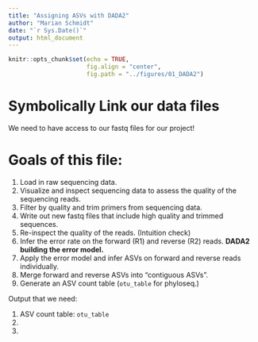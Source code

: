 ```yaml
---
title: "Assigning ASVs with DADA2"
author: "Marian Schmidt"
date: "`r Sys.Date()`"
output: html_document
---
```



```r
knitr::opts_chunk$set(echo = TRUE,
                      fig.align = "center",
                      fig.path = "../figures/01_DADA2")
```


# Symbolically Link our data files 

We need to have access to our fastq files for our project! 


# Goals of this file: 

1. Load in raw sequencing data. 
2. Visualize and inspect sequencing data to assess the quality of the sequencing reads. 
3. Filter by quality and trim primers from sequencing data. 
4. Write out new fastq files that include high quality and trimmed sequences. 
5. Re-inspect the quality of the reads. (Intuition check)
6. Infer the error rate on the forward (R1) and reverse (R2) reads. **DADA2 building the error model.**
7. Apply the error model and infer ASVs on forward and reverse reads individually. 
8. Merge forward and reverse ASVs into "contiguous ASVs". 
9. Generate an ASV count table (`otu_table` for phyloseq.)

Output that we need: 

1. ASV count table: `otu_table`
2. 
3. 



